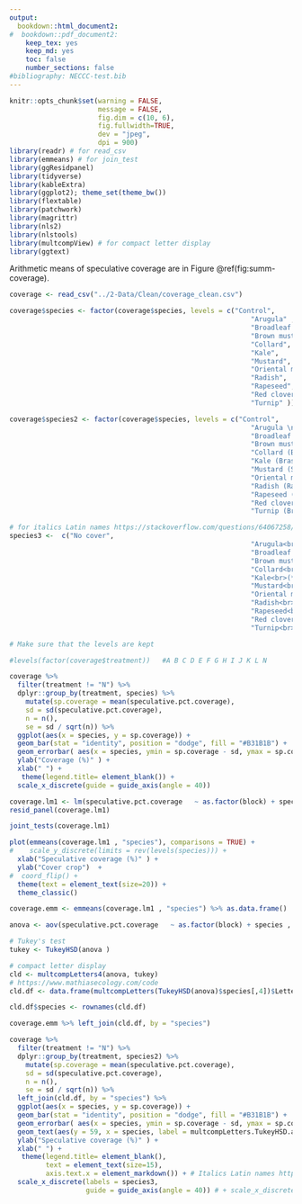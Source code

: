 ```yaml
---
output: 
  bookdown::html_document2: 
#  bookdown::pdf_document2:
    keep_tex: yes
    keep_md: yes
    toc: false
    number_sections: false
#bibliography: NECCC-test.bib
---
```



```r
knitr::opts_chunk$set(warning = FALSE, 
                      message = FALSE, 
                      fig.dim = c(10, 6), 
                      fig.fullwidth=TRUE, 
                      dev = "jpeg",
                      dpi = 900)
library(readr) # for read_csv
library(emmeans) # for join_test
library(ggResidpanel)
library(tidyverse)
library(kableExtra)
library(ggplot2); theme_set(theme_bw())
library(flextable)
library(patchwork)
library(magrittr)
library(nls2)
library(nlstools)
library(multcompView) # for compact letter display
library(ggtext)
```


Arithmetic means of speculative coverage are in Figure \@ref(fig:summ-coverage).  
```r
coverage <- read_csv("../2-Data/Clean/coverage_clean.csv")

coverage$species <- factor(coverage$species, levels = c("Control",
                                                            "Arugula" ,    
                                                            "Broadleaf mustard",
                                                            "Brown mustard",
                                                            "Collard",
                                                            "Kale",
                                                            "Mustard",
                                                            "Oriental mustard",
                                                            "Radish",
                                                            "Rapeseed",
                                                            "Red clover",
                                                            "Turnip" ))

coverage$species2 <- factor(coverage$species, levels = c("Control",
                                                            "Arugula \n (*Eruca vesicaria*)" ,    
                                                            "Broadleaf mustard (Brassica juncea)",
                                                            "Brown mustard (Brassica juncea)",
                                                            "Collard (Brassica oleracea)",
                                                            "Kale (Brassica oleracea)",
                                                            "Mustard (Sinapis alba)",
                                                            "Oriental mustard (Brassica juncea)",
                                                            "Radish (Raphanus raphanistrum subsp. sativus)",
                                                            "Rapeseed (Brassica napus)",
                                                            "Red clover (Trifolium pratense)",
                                                            "Turnip (Brassica rapa)" ))

# for italics Latin names https://stackoverflow.com/questions/64067258/changing-one-character-in-axis-tick-labels-to-italic-while-keeping-multiple-line
species3 <-  c("No cover",
                                                            "Arugula<br>(*Eruca vesicaria* subsp. *sativa*)" ,    
                                                            "Broadleaf mustard<br>(*Brassica juncea*)",
                                                            "Brown mustard<br>(*Brassica juncea*)",
                                                            "Collard<br>(*Brassica oleracea* var. *viridis*)",
                                                            "Kale<br>(*Brassica oleracea* var. *sabellica*)", #Wiki
                                                            "Mustard<br>(*Sinapis alba*)",
                                                            "Oriental mustard<br>(*Sisymbrium orientale*)",
                                                            "Radish<br>(*Raphanus sativus*)",
                                                            "Rapeseed<br>(*Brassica napus*)",
                                                            "Red clover<br>(*Trifolium pratense*)",
                                                            "Turnip<br>(*Brassica rapa*)" )

# Make sure that the levels are kept  

#levels(factor(coverage$treatment))   #A B C D E F G H I J K L N

coverage %>%
  filter(treatment != "N") %>%
  dplyr::group_by(treatment, species) %>%
    mutate(sp.coverage = mean(speculative.pct.coverage),
    sd = sd(speculative.pct.coverage),
    n = n(),
    se = sd / sqrt(n)) %>%
  ggplot(aes(x = species, y = sp.coverage)) +
  geom_bar(stat = "identity", position = "dodge", fill = "#B31B1B") + 
  geom_errorbar( aes(x = species, ymin = sp.coverage - sd, ymax = sp.coverage + sd), width=0.4, colour="black", alpha=0.9, size=1) + 
  ylab("Coverage (%)" ) +
  xlab(" ") + 
   theme(legend.title= element_blank()) + 
  scale_x_discrete(guide = guide_axis(angle = 40)) 
```


```r
coverage.lm1 <- lm(speculative.pct.coverage   ~ as.factor(block) + species , data = coverage, subset = (treatment != "N"))
resid_panel(coverage.lm1)

joint_tests(coverage.lm1)
```

```r
plot(emmeans(coverage.lm1 , "species"), comparisons = TRUE) + 
#    scale_y_discrete(limits = rev(levels(species))) +
  xlab("Speculative coverage (%)" ) +
  ylab("Cover crop")  + 
#  coord_flip() +
  theme(text = element_text(size=20)) +
  theme_classic()
```
```r
coverage.emm <- emmeans(coverage.lm1 , "species") %>% as.data.frame()

anova <- aov(speculative.pct.coverage   ~ as.factor(block) + species , data = coverage, subset = (treatment != "N"))

# Tukey's test
tukey <- TukeyHSD(anova )

# compact letter display
cld <- multcompLetters4(anova, tukey)
# https://www.mathiasecology.com/code 
cld.df <- data.frame(multcompLetters(TukeyHSD(anova)$species[,4])$Letters) 

cld.df$species <- rownames(cld.df)

coverage.emm %>% left_join(cld.df, by = "species")
```

```r
coverage %>%
  filter(treatment != "N") %>%
  dplyr::group_by(treatment, species2) %>%
    mutate(sp.coverage = mean(speculative.pct.coverage),
    sd = sd(speculative.pct.coverage),
    n = n(),
    se = sd / sqrt(n)) %>%
  left_join(cld.df, by = "species") %>%
  ggplot(aes(x = species, y = sp.coverage)) +
  geom_bar(stat = "identity", position = "dodge", fill = "#B31B1B") + 
  geom_errorbar( aes(x = species, ymin = sp.coverage - sd, ymax = sp.coverage + sd), width=0.4, colour="black", alpha=0.9, size=1) + 
  geom_text(aes(y = 59, x = species, label = multcompLetters.TukeyHSD.anova..species...4...Letters)) +
  ylab("Speculative coverage (%)" ) +
  xlab(" ") + 
   theme(legend.title= element_blank(),
         text = element_text(size=15),
         axis.text.x = element_markdown()) + # Italics Latin names https://stackoverflow.com/questions/64067258/changing-one-character-in-axis-tick-labels-to-italic-while-keeping-multiple-line 
  scale_x_discrete(labels = species3,
                   guide = guide_axis(angle = 40)) # + scale_x_discrete(guide = guide_axis(angle = 40)) 

```